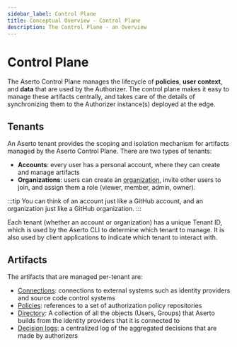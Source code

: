 ```yaml
---
sidebar_label: Control Plane
title: Conceptual Overview - Control Plane
description: The Control Plane - an Overview
---
```


# Control Plane

The Aserto Control Plane manages the lifecycle of **policies**, **user context**, and **data** that are
used by the Authorizer. The control plane makes it easy to manage these artifacts centrally, and
takes care of the details of synchronizing them to the Authorizer instance(s) deployed at the edge.

## Tenants

An Aserto tenant provides the scoping and isolation mechanism for artifacts managed by the Aserto Control Plane. There 
are two types of tenants:
* **Accounts**: every user has a personal account, where they can create and manage artifacts
* **Organizations**: users can create an [organization](/docs/overview/organization), invite other users to join, and assign them a role (viewer, member, admin, owner).

:::tip
You can think of an account just like a GitHub account, and an organization just like a GitHub organization.
:::

Each tenant (whether an account or organization) has a unique Tenant ID, which is used by the Aserto CLI to determine which tenant to manage. 
It is also used by client applications to indicate which tenant to interact with.

## Artifacts

The artifacts that are managed per-tenant are:

- [Connections](/docs/overview/connections): connections to external systems such as identity providers and source code control systems
- [Policies](/docs/overview/policy): references to a set of authorization policy repositories
- [Directory](/docs/overview/directory): A collection of all the objects (Users, Groups) that Aserto builds from the identity providers that it is connected to
- [Decision logs](/docs/overview/decision-logs): a centralized log of the aggregated decisions that are made by authorizers
